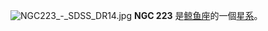 {{NGCInfoBox|NGCID=NGC 223|發現者=Bond|發現日期=1853年1月5日|其他編號=IC 44, UGC 450, MCG 0-2-129|曆元=J2000.0|赤經=42分15.9秒|赤緯=0°50'46"|星座=鲸鱼座|星體=星系|星等=13.4|表面亮度=|藍等=14.3}}
[[File:NGC223_-_SDSS_DR14.jpg|thumb]]
'''NGC 223''' 是[[鲸鱼座|鲸鱼座]]的一個[[星系|星系]]。

{{NGCReference|223}}
{{Catalogs|NGC=223}}

{{Galaxy-stub}}